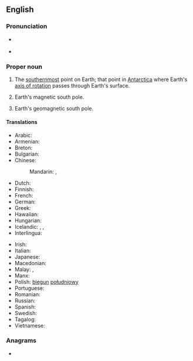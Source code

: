 {{also|south pole|south-pole}}
==English==
{{wikipedia}}

===Pronunciation===
* {{a|UK}} {{IPA|/ˈsaʊθˌpəʊl/|lang=en}}
* {{a|US}} {{IPA|/ˈsaʊθˌpoʊl/|lang=en}}

===Proper noun===
{{en-proper noun|head=[[south|South]] [[pole|Pole]]}}

# {{lb|en|geography}} The [[southernmost]] point on Earth; that point in [[Antarctica]] where Earth's [[axis of rotation]] passes through Earth's surface.
# {{lb|en|geography}} Earth's magnetic south pole.
# {{lb|en|geography}} Earth's geomagnetic south pole.

====Translations====
{{trans-top|the southernmost point on Earth}}
* Arabic: {{t|ar|اَلْقُطْب اَلْجَنُوبِيّ|m}}
* Armenian: {{t|hy|Հարավային բևեռ}}
* Breton: {{t|br|pennahel ar Su|m}}
* Bulgarian: {{t|bg|Южен полюс|m|tr=Júžen póljus|sc=Cyrl}}
* Chinese:
*: Mandarin: {{t+|cmn|南極|sc=Hani}}, {{t+|cmn|南极|tr=nánjí|sc=Hani}}
* Dutch: {{t+|nl|Zuidpool|m}}
* Finnish: {{t+|fi|etelänapa}}
* French: {{t+|fr|pôle Sud|m}}
* German: {{t+|de|Südpol|m}}
* Greek: {{t|el|Νότιος Πόλος|m}}
* Hawaiian: {{t|haw|Wēlau Hema}}
* Hungarian: {{t+|hu|Déli-sark}}
* Icelandic: {{t+|is|suðurheimskaut|n}}, {{t|is|suðurskaut|n}}, {{t+|is|suðurpóll|m}}
* Interlingua: {{t|ia|polo sud}}
{{trans-mid}}
* Irish: {{t|ga|Mol Theas}}
* Italian: {{t|it|polo sud|m}}
* Japanese: {{t+|ja|南極|tr=なんきょく, nankyoku|sc=Jpan}}
* Macedonian: {{t|mk|Јужен пол|m|tr=Južen pol|sc=Cyrl}}
* Malay: {{t|ms|Kutub Janubi}}, {{t|ms|Kutub Selatan}}
* Manx: {{t|gv|Ard y Jiass|m}}
* Polish: [[biegun]] [[południowy]] {{g|m}}
* Portuguese: {{t|pt|Polo Sul|m}}
* Romanian: {{t|ro|Polul Sud|m}}
* Russian: {{t|ru|Ю́жный по́люс|m}}
* Spanish: {{t|es|polo Sur|m}}
* Swedish: {{t+|sv|sydpol}}
* Tagalog: {{t|tl|timugang taluktok}}
* Vietnamese: {{t|vi|Nam Cực }}
{{trans-bottom}}

{{topics|en|Antarctica}}

===Anagrams===
* {{anagrams|en|a=ehloopstu|spouthole}}